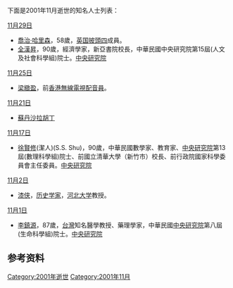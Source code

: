 <noinclude>{{MonthTOC|2001年|逝世人物列表}}

下面是2001年11月逝世的知名人士列表：
</noinclude>

;[[11月29日|11月29日]]
*[[喬治·哈里森|喬治·哈里森]]，58歲，[[英国|英国]][[披頭四|披頭四]]成員。
*[[全漢昇|全漢昇]]，90歲，經濟學家，新亞書院校長，中華民國中央研究院第15屆(人文及社會科學組)院士。[https://academicians.sinica.edu.tw/index.php?func=1-D 中央研究院]{{Wayback|url=https://academicians.sinica.edu.tw/index.php?func=1-D |date=20161102125806 }}

;[[11月25日|11月25日]]
*[[梁緻盈|梁緻盈]]，前[[香港|香港]][[無線電視|無線電視]][[配音員|配音員]]。

;[[11月21日|11月21日]]
*[[蘇丹沙拉胡丁|蘇丹沙拉胡丁]]

;[[11月17日|11月17日]]
* [[徐賢修|徐賢修]](潔人)(S.S. Shu)，90歲，中華民國數學家、教育家、[[中央研究院|中央研究院]]第13屆(數理科學組)院士、前國立清華大學（新竹市）校長、前行政院國家科學委員會主任委員。[https://academicians.sinica.edu.tw/index.php?func=1-D 中央研究院]{{Wayback|url=https://academicians.sinica.edu.tw/index.php?func=1-D |date=20161102125806 }}

;[[11月2日|11月2日]]
*[[漆侠|漆侠]]，[[历史学家|历史学家]]，[[河北大学|河北大学]]教授。

;[[11月1日|11月1日]]
*[[李鎮源|李鎮源]]，87歲，[[台灣|台灣]]知名醫學教授、藥理學家，中華民國[[中央研究院|中央研究院]]第八屆(生命科學組)院士。[https://academicians.sinica.edu.tw/index.php?func=1-D 中央研究院]{{Wayback|url=https://academicians.sinica.edu.tw/index.php?func=1-D |date=20161102125806 }}

== 参考资料 ==
{{reflist}}

{{各年各月份逝世人物}}

[[Category:2001年逝世|Category:2001年逝世]]
[[Category:2001年11月|Category:2001年11月]]